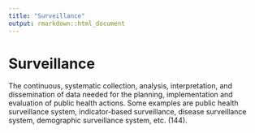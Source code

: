 ```yaml
---
title: "Surveillance"
output: rmarkdown::html_document
---
```


# Surveillance

The  continuous, systematic  collection,  analysis, interpretation, and dissemination  of data needed for the  planning,  implementation and evaluation of  public health  actions. Some examples  are public health surveillance  system,  indicator-based  surveillance, disease surveillance  system, demographic  surveillance  system, etc. (144).
